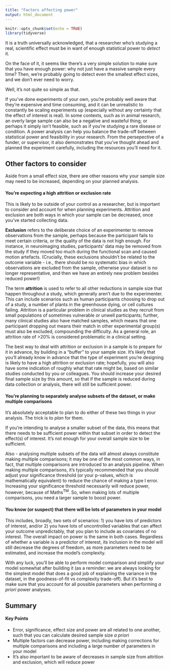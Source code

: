 ```yaml
---
title: "Factors affecting power"
output: html_document
---
```


```r
knitr::opts_chunk$set(echo = TRUE)
library(tidyverse)
```

It is a truth universally acknowledged, that a researcher who's studying a real, scientific effect must be in want of enough statistical power to *detect* it.

On the face of it, it seems like there's a very simple solution to make sure that you have enough power: why not just have a massive sample every time? Then, we're probably going to detect even the smallest effect sizes, and we don't ever need to worry.

Well, it's not quite so simple as that.

If you've done experiments of your own, you're probably well aware that they're expensive and time consuming, and it can be unrealistic to constantly be scaling experiments up (especially without any certainty that the effect of interest is real). In some contexts, such as in animal research, an overly large sample can also be a negative and wasteful thing; or perhaps it simply isn't feasible, such as if you're studying a rare disease or condition. A power analysis can help you balance the trade-off between statistical power and feasibility in your research. From the persepective of a funder, or supervisor, it also demonstrates that you've thought ahead and planned the experiment carefully, including the resources you'll need for it.

## Other factors to consider

Aside from a small effect size, there are other reasons why your sample size may need to be increased, depending on your planned analysis.

#### You're expecting a high attrition or exclusion rate
This is likely to be outside of your control as a researcher, but is important to consider and account for when planning experiments. Attrition and exclusion are both ways in which your sample can be decreased, once you've started collecting data.

**Exclusion** refers to the deliberate choice of an experimenter to remove observations from the sample, perhaps because the participant fails to meet certain criteria, or the quality of the data is not high enough. For instance, in neuroimaging studies, participants' data may be removed from the study if they moved too much during the functional scan and caused motion artefacts. (Crucially, these exclusions shouldn't be related to the outcome variable - i.e., there should be no systematic bias in which observations are excluded from the sample, otherwise your dataset is no longer representative, and then we have an entirely new problem besides reduced power!)

The term **attrition** is used to refer to all other reductions in sample size that happen throughout a study, which generally aren't due to the experimenter. This can include scenarios such as human participants choosing to drop out of a study, a number of plants in the greenhouse dying, or cell cultures failing. Attrition is a particular problem in clinical studies as they recruit from small populations of sometimes vulnerable or unwell participants; further, many clinical studies also have matched samples, which means that one participant dropping out means their match in other experimental group(s) must also be excluded, compounding the difficulty. As a general role, an attrition rate of >20% is considered problematic in a clinical setting.

The best way to deal with attrition or exclusion in a sample is to prepare for it in advance, by building in a "buffer" to your sample size. It's likely that you'll already know in advance that the type of experiment you're designing is likely to have a high attrition or exclusion rate; hopefully, you will also have some indication of roughly what that rate might be, based on similar studies conducted by you or colleagues. You should increase your desired final sample size by this amount, so that if the sample is reduced during data collection or analysis, there will still be sufficient power. 

#### You're planning to separately analyse subsets of the dataset, or make multiple comparisons
It's absolutely acceptable to plan to do either of these two things in your analysis. The trick is to *plan* for them.

If you're intending to analyse a smaller subset of the data, this means that there needs to be sufficient power within that subset in order to detect the effect(s) of interest. It's not enough for your overall sample size to be sufficient.

Also - analysing multiple subsets of the data will almost always constitute making multiple comparisons; it may be one of the most common ways, in fact, that multiple comparisons are introduced to an analysis pipeline. When making multiple comparisons, it's typically recommended that you should adjust your significance threshold (or your p-values, which is mathematically equivalent) to reduce the chance of making a type I error. Increasing your significance threshold necessarily will reduce power, however, because of Maths^TM^. So, when making lots of multiple comparisons, you need a larger sample to boost power.

#### You know (or suspect) that there will be lots of parameters in your model
This includes, broadly, two sets of scenarios: 1) you have lots of predictors of interest, and/or 2) you have lots of uncontrolled variables that can affect your outcome unpredictably, that you plan to include as covariates of no interest. The overall impact on power is the same in both cases. Regardless of whether a variable is a predictor of interest, its inclusion in the model will still decrease the degrees of freedom, as more parameters need to be estimated, and increase the model's complexity. 

With any luck, you'll be able to perform model comparison and simplify your model somewhat after building it (as a reminder: we are always looking for the simplest model that does a good job of explaining the variance in the dataset, in the goodness-of-fit vs complexity trade-off). But it's best to make sure that you account for all possible parameters when performing *a priori* power analyses.

## Summary

::: {.callout-tip}
#### Key Points

- Error, significance, effect size and power are all related to one another, such that you can calculate desired sample size *a priori*
- Multiple factors can decrease power, including making corrections for multiple comparisons and including a large number of parameters in your model
- It's also important to be aware of decreases in sample size from attrition and exclusion, which will reduce power
:::